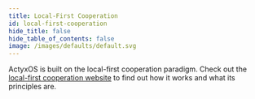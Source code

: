 ```yaml
---
title: Local-First Cooperation
id: local-first-cooperation
hide_title: false
hide_table_of_contents: false
image: /images/defaults/default.svg
---
```


ActyxOS is built on the local-first cooperation paradigm. Check out the [local-first cooperation website](https://www.local-first-cooperation.org/) to find out how it works and what its principles are.
